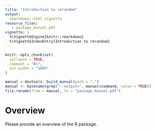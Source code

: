 ```yaml
---
title: "Introduction to rerandom"
output:
  rmarkdown::html_vignette
resource_files:
   - package_manual.pdf
vignette: >
  %\VignetteEngine{knitr::rmarkdown}
  %\VignetteIndexEntry{Introduction to rerandom}
---
```


```r
knitr::opts_chunk$set(
  collapse = TRUE,
  comment = "#>",
  out.width = "100%"
)
```

```r
manual <-devtools::build_manual(path = ".")
manual <- basename(grep("--output=", manual$command, value = TRUE))
file.rename(from = manual, to = "package_manual.pdf")
```

# Overview

Please provide an overview of the R package.
